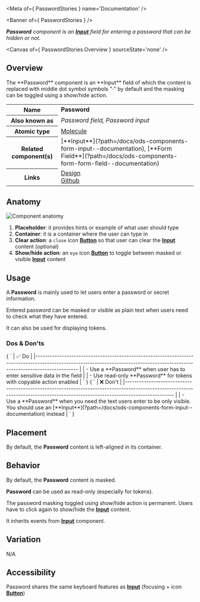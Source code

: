 
<Meta of={ PasswordStories } name='Documentation' />

<Banner of={ PasswordStories } />

_**Password** component is an [**Input**](?path=/docs/ods-components-form-input--documentation) field for entering a password that can be hidden or not._

<Canvas of={ PasswordStories.Overview } sourceState='none' />

## Overview
<div>
  <div id='description'>
    The **Password** component is an **Input** field of which the content is replaced with middle dot symbol symbols "·" by default and
    the masking can be toggled using a show/hide action.
  </div>
  <table>
    <tbody>
    <tr>
      <th scope="row">Name</th>
      <td><strong>Password</strong></td>
    </tr>
    <tr>
      <th scope="row">Also known as</th>
      <td><em>Password field, Password input</em></td>
    </tr>
    <tr>
      <th scope="row">Atomic type</th>
      <td>
        <a href='https://atomicdesign.bradfrost.com/chapter-2/#molecules'>Molecule<OdsIcon
          name={ ODS_ICON_NAME.externalLink }
          style={ { fontSize: '.7rem', paddingLeft: '.3rem', paddingRight: '.2rem' } }></OdsIcon></a>
      </td>
    </tr>
    <tr>
      <th scope="row">Related component(s)</th>
      <td>
        [**Input**](?path=/docs/ods-components-form-input--documentation), [**Form
        Field**](?path=/docs/ods-components-form-form-field--documentation)
      </td>
    </tr>
    <tr>
      <th scope="row">Links</th>
      <td>
        <a href='https://www.figma.com/proto/tIKzHa5KvHHyosgIgyBswB/Design-Tokens'>Design<OdsIcon
          name={ ODS_ICON_NAME.externalLink }
          style={ { fontSize: '.7rem', paddingLeft: '.3rem', paddingRight: '.2rem' } }></OdsIcon></a><br />
        <a href='https://github.com/ovh/design-system/tree/master/packages/components/src/password'>Github<OdsIcon
          name={ ODS_ICON_NAME.externalLink }
          style={ { fontSize: '.7rem', paddingLeft: '.3rem', paddingRight: '.2rem' } }></OdsIcon></a>
      </td>
    </tr>
    </tbody>
  </table>
</div>

## Anatomy

![Component anatomy](components/password/anatomy.png "Component anatomy")

1. **Placeholder**: it provides hints or example of what user should type
2. **Container**: it is a container where the user can type in
3. **Clear action**: a `close` icon [**Button**](?path=/docs/ods-components-actions-button--documentation) so that user can clear the [**Input**](?path=/docs/ods-components-form-input--documentation) content (optional)
4. **Show/hide action**: an `eye` icon [**Button**](?path=/docs/ods-components-actions-button--documentation) to toggle between masked or visible [**Input**](?path=/docs/ods-components-form-input--documentation) content

## Usage

A **Password** is mainly used to let users enter a password or secret information.

Entered password can be masked or visible as plain text when users need to check what they have entered.

It can also be used for displaying tokens.

### Dos & Don'ts

<Markdown>
  { `
| ✅ Do                                                                                                                                                                           |
|------------------------------------------------------------------------------------------------------------------------------------------------------------------------------ |
| - Use a **Password** when user has to enter sensitive data in the field                                                                                                        |
| - Use read-only **Password** for tokens with copyable action enabled                                                                                                           |
` }
</Markdown>
<Markdown>
  { `
| ❌ Don't                                                                                                                                                                          |
|-------------------------------------------------------------------------------------------------------------------------------------------------------------------------------- |
| - Use a **Password** when you need the text users enter to be only visible. You should use an [**Input**](?path=/docs/ods-components-form-input--documentation) instead          |
` }
</Markdown>

## Placement

By default, the **Password** content is left-aligned in its container.

## Behavior

By default, the **Password** content is masked.

**Password** can be used as read-only (especially for tokens).

The password masking toggled using show/hide action is permanent. Users have to click again to show/hide the [**Input**](?path=/docs/ods-components-form-input--documentation) content.

It inherits events from [**Input**](?path=/docs/ods-components-form-input--documentation) component.

## Variation

N/A

## Accessibility

Password shares the same keyboard features as [**Input**](?path=/docs/ods-components-form-input--documentation) (focusing + icon [**Button**](?path=/docs/ods-components-actions-button--documentation))
